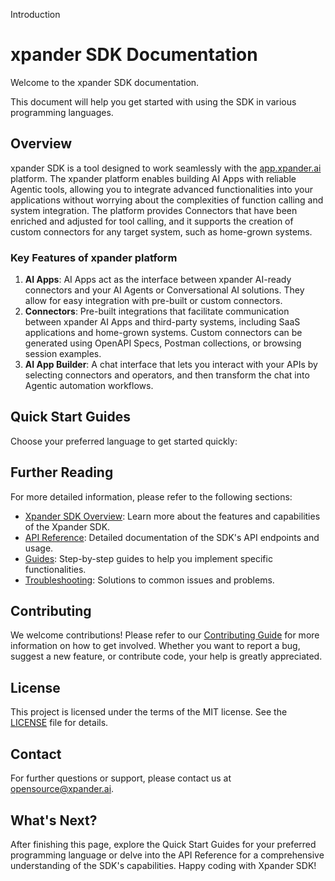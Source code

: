 Introduction
# xpander SDK Documentation

Welcome to the xpander SDK documentation.

This document will help you get started with using the SDK in various programming languages.

## Overview

xpander SDK is a tool designed to work seamlessly with the [app.xpander.ai](http://app.xpander.ai) platform. The xpander platform enables building AI Apps with reliable Agentic tools, allowing you to integrate advanced functionalities into your applications without worrying about the complexities of function calling and system integration. The platform provides Connectors that have been enriched and adjusted for tool calling, and it supports the creation of custom connectors for any target system, such as home-grown systems.

### Key Features of xpander platform

1. **AI Apps**: AI Apps act as the interface between xpander AI-ready connectors and your AI Agents or Conversational AI solutions. They allow for easy integration with pre-built or custom connectors.
2. **Connectors**: Pre-built integrations that facilitate communication between xpander AI Apps and third-party systems, including SaaS applications and home-grown systems. Custom connectors can be generated using OpenAPI Specs, Postman collections, or browsing session examples.
3. **AI App Builder**: A chat interface that lets you interact with your APIs by selecting connectors and operators, and then transform the chat into Agentic automation workflows.

## Quick Start Guides

Choose your preferred language to get started quickly:




## Further Reading

For more detailed information, please refer to the following sections:

- [Xpander SDK Overview](docs/overview): Learn more about the features and capabilities of the Xpander SDK.
- [API Reference](docs/api-reference): Detailed documentation of the SDK's API endpoints and usage.
- [Guides](docs/guides): Step-by-step guides to help you implement specific functionalities.
- [Troubleshooting](docs/troubleshooting): Solutions to common issues and problems.

## Contributing

We welcome contributions! Please refer to our [Contributing Guide](docs/contributing) for more information on how to get involved. Whether you want to report a bug, suggest a new feature, or contribute code, your help is greatly appreciated.

## License

This project is licensed under the terms of the MIT license. See the [LICENSE](LICENSE) file for details.

## Contact

For further questions or support, please contact us at [opensource@xpander.ai](mailto:opensource@xpander.ai).

## What's Next?

After finishing this page, explore the Quick Start Guides for your preferred programming language or delve into the API Reference for a comprehensive understanding of the SDK's capabilities. Happy coding with Xpander SDK!